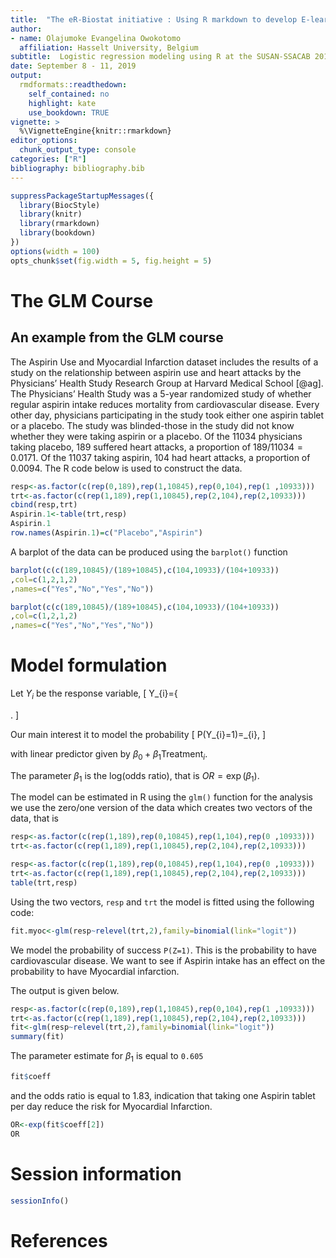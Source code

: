 ```yaml
---
title:  "The eR-Biostat initiative : Using R markdown to develop E-learning capacity"
author:
- name: Olajumoke Evangelina Owokotomo
  affiliation: Hasselt University, Belgium
subtitle:  Logistic regression modeling using R at the SUSAN-SSACAB 2019 Conference,  Cape Town, South Africa
date: September 8 - 11, 2019
output:
  rmdformats::readthedown:
    self_contained: no
    highlight: kate
    use_bookdown: TRUE
vignette: >
  %\VignetteEngine{knitr::rmarkdown}
editor_options: 
  chunk_output_type: console
categories: ["R"]
bibliography: bibliography.bib
---
```




```r
suppressPackageStartupMessages({
  library(BiocStyle)
  library(knitr)
  library(rmarkdown)
  library(bookdown)
})
options(width = 100)
opts_chunk$set(fig.width = 5, fig.height = 5)

```

# The GLM Course {-}
## An example from the GLM course {-}
The Aspirin Use and Myocardial Infarction dataset includes the results of a study on the relationship between aspirin use and heart attacks by the Physicians’ Health Study
Research Group at Harvard Medical School [@ag]. The Physicians’ Health Study was a 5-year randomized study of whether regular aspirin intake reduces
mortality from cardiovascular disease. Every other day, physicians participating
in the study took either one aspirin tablet or a placebo. The study was
blinded-those in the study did not know whether they were taking aspirin or a
placebo. Of the 11034 physicians taking placebo, 189 suffered heart attacks, a proportion of $189/11034=0.0171$. Of the 11037 taking aspirin, 104 had heart attacks, a proportion of
$0.0094$. The R code below is used to construct the data. 

```r
resp<-as.factor(c(rep(0,189),rep(1,10845),rep(0,104),rep(1 ,10933)))
trt<-as.factor(c(rep(1,189),rep(1,10845),rep(2,104),rep(2,10933)))
cbind(resp,trt)
Aspirin.1<-table(trt,resp)
Aspirin.1
row.names(Aspirin.1)=c("Placebo","Aspirin")
```

A barplot of the data can be produced using the `barplot()` function

```r
barplot(c(c(189,10845)/(189+10845),c(104,10933)/(104+10933))
,col=c(1,2,1,2)
,names=c("Yes","No","Yes","No"))
```

```r
barplot(c(c(189,10845)/(189+10845),c(104,10933)/(104+10933))
,col=c(1,2,1,2)
,names=c("Yes","No","Yes","No"))
```

# Model formulation {-}

Let $Y_{i}$ be the response variable, 
\[
Y_{i}=\left \{
\begin{array}{ll}
1, & \mbox{Myocardial Infarction}, \\
0, & \mbox{Healty}. 
\end{array}
\right .
\]

Our main interest it to model the probability
\[
P(Y_{i}=1)=\pi_{i},
\]

with linear predictor given by $\beta_{0}+\beta_{1}$Treatment$_{i}$.

The parameter $\beta_{1}$ is the log(odds ratio), that is $OR=\exp(\beta_{1})$.


The model can be estimated in R using the `glm()` function for the analysis we use the zero/one version of the data which creates two vectors of the data, that is

```r
resp<-as.factor(c(rep(1,189),rep(0,10845),rep(1,104),rep(0 ,10933)))
trt<-as.factor(c(rep(1,189),rep(1,10845),rep(2,104),rep(2,10933)))
```

```r
resp<-as.factor(c(rep(1,189),rep(0,10845),rep(1,104),rep(0 ,10933)))
trt<-as.factor(c(rep(1,189),rep(1,10845),rep(2,104),rep(2,10933)))
table(trt,resp)
```

Using the two vectors, `resp` and `trt` the model is fitted using the following code:  

```r
fit.myoc<-glm(resp~relevel(trt,2),family=binomial(link="logit"))
```

We model the probability of success `P(Z=1)`. This is the probability to have cardiovascular disease. We want to see if Aspirin intake has an effect on the probability to have Myocardial infarction.

The output is given below.
```r
resp<-as.factor(c(rep(0,189),rep(1,10845),rep(0,104),rep(1 ,10933)))
trt<-as.factor(c(rep(1,189),rep(1,10845),rep(2,104),rep(2,10933)))
fit<-glm(resp~relevel(trt,2),family=binomial(link="logit"))
summary(fit)
```

The parameter estimate for $\beta_{1}$ is equal to `0.605`


```r
fit$coeff
```

and the odds ratio is equal to 1.83, indication that taking one Aspirin tablet per day reduce the risk for Myocardial Infarction.

```r
OR<-exp(fit$coeff[2])
OR
```

# Session information {-}

```r
sessionInfo()
```

# References
